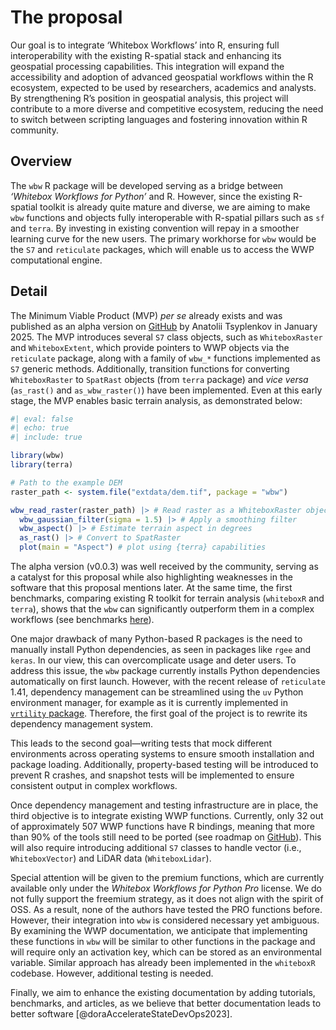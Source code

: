 # The proposal
<!--
This is where the proposal should be outlined. 
-->

Our goal is to integrate 'Whitebox Workflows' into R, ensuring full interoperability with the existing R-spatial stack and enhancing its geospatial processing capabilities. This integration will expand the accessibility and adoption of advanced geospatial workflows within the R ecosystem, expected to be used by researchers, academics and analysts. By strengthening R’s position in geospatial analysis, this project will contribute to a more diverse and competitive ecosystem, reducing the need to switch between scripting languages and fostering innovation within R community.

## Overview
<!--
At a high-level address what your proposal is and how it will address the problem identified. Highlight any benefits to the R Community that follow from solving the problem. This should be your most compelling section.
-->

The `wbw` R package will be developed serving as a bridge between _'Whitebox Workflows for Python'_ and R. However, since the existing R-spatial toolkit is already quite mature and diverse, we are aiming to make `wbw` functions and objects fully interoperable with R-spatial pillars such as `sf` and `terra`. By investing in existing convention will repay in a smoother learning curve for the new users. The primary workhorse for `wbw` would be the `S7` and `reticulate` packages, which will enable us to access the WWP computational engine.

## Detail {#sec-tech}
<!--
Go into more detail about the specifics of the project and it delivers against the problem.

Depending on project type the detail section should include:

 - [ ] Minimum Viable Product
 - [ ] Architecture
 - [ ] Assumptions
-->

The Minimum Viable Product (MVP) *per se* already exists and was published as an alpha version on [GitHub](https://github.com/atsyplenkov/wbw) by Anatolii Tsyplenkov in January 2025. The MVP introduces several `S7` class objects, such as `WhiteboxRaster` and `WhiteboxExtent`, which provide pointers to WWP objects via the `reticulate` package, along with a family of `wbw_*` functions implemented as `S7` generic methods. Additionally, transition functions for converting `WhiteboxRaster` to `SpatRast` objects (from `terra` package) and *vice versa* (`as_rast()` and `as_wbw_raster()`) have been implemented. Even at this early stage, the MVP enables basic terrain analysis, as demonstrated below:

```r
#| eval: false
#| echo: true
#| include: true

library(wbw)
library(terra)

# Path to the example DEM
raster_path <- system.file("extdata/dem.tif", package = "wbw")

wbw_read_raster(raster_path) |> # Read raster as a WhiteboxRaster object
  wbw_gaussian_filter(sigma = 1.5) |> # Apply a smoothing filter
  wbw_aspect() |> # Estimate terrain aspect in degrees
  as_rast() |> # Convert to SpatRaster
  plot(main = "Aspect") # plot using {terra} capabilities
```

<!-- ![Terrain aspect (in degrees), estimated using the `wbw` package and plotted with `terra`](https://github.com/atsyplenkov/wbw/blob/main/man/figures/README-terra-1.png?raw=true){#fig-aspect width=50%} -->

The alpha version (v0.0.3) was well received by the community, serving as a catalyst for this proposal while also highlighting weaknesses in the software that this proposal mentions later. At the same time, the first benchmarks, comparing existing R toolkit for terrain analysis (`whiteboxR` and `terra`), shows that the `wbw` can significantly outperform them in a complex workflows (see benchmarks [here](https://wbw.anatolii.nz/articles/benchmarks)). 

One major drawback of many Python-based R packages is the need to manually install Python dependencies, as seen in packages like `rgee` and `keras`. In our view, this can overcomplicate usage and deter users. To address this issue, the `wbw` package currently installs Python dependencies automatically on first launch. However, with the recent release of `reticulate` 1.41, dependency management can be streamlined using the `uv` Python environment manager, for example as it is currently implemented in [`vrtility` package](https://github.com/Permian-Global-Research/vrtility). Therefore, the first goal of the project is to rewrite its dependency management system.

This leads to the second goal—writing tests that mock different environments across operating systems to ensure smooth installation and package loading. Additionally, property-based testing will be introduced to prevent R crashes, and snapshot tests will be implemented to ensure consistent output in complex workflows.

Once dependency management and testing infrastructure are in place, the third objective is to integrate existing WWP functions. Currently, only 32 out of approximately 507 WWP functions have R bindings, meaning that more than 90% of the tools still need to be ported (see roadmap on [GitHub](https://github.com/atsyplenkov/wbw/issues/1)). This will also require introducing additional `S7` classes to handle vector (i.e., `WhiteboxVector`) and LiDAR data (`WhiteboxLidar`). 

Special attention will be given to the premium functions, which are currently available only under the _Whitebox Workflows for Python Pro_ license. We do not fully support the freemium strategy, as it does not align with the spirit of OSS. As a result, none of the authors have tested the PRO functions before. However, their integration into `wbw` is considered necessary yet ambiguous. By examining the WWP documentation, we anticipate that implementing these functions in `wbw` will be similar to other functions in the package and will require only an activation key, which can be stored as an environmental variable. Similar approach has already been implemented in the `whiteboxR` codebase. However, additional testing is needed.

Finally, we aim to enhance the existing documentation by adding tutorials, benchmarks, and articles, as we believe that better documentation leads to better software [@doraAccelerateStateDevOps2023].